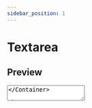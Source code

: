 ```yaml
---
sidebar_position: 1
---
```


# Textarea

## Preview


<Container className="flex flex-col gap-4">
  <Textarea placeholder="یادداشت کنید..." />
</Container>

## Code

```tsx
import Textarea from "@repo/ui/Textarea";

<Textarea placeholder="یادداشت کنید..." />;
````

## Installation

```bash
npx the-dig@latest add Textarea
```

## Props

| Prop             | Type                                                                                  | Default     |
| ---------------- | ------------------------------------------------------------------------------------- | ----------- |
| `variant`        | `"primary"` \| `"secondary"`                                                          | `"primary"` |
| `hasError`       | `boolean`                                                                             | `false`     |
| `startAdornment` | `ReactNode`                                                                           | -           |
| `className`      | `string`                                                                              | -           |
| all other props  | `DetailedHTMLProps<TextareaHTMLAttributes<HTMLTextAreaElement>, HTMLTextAreaElement>` | -           |

## Variants / Examples

<Container className="flex flex-col gap-4">
  <Textarea placeholder="یادداشت کنید..." />
  <Textarea hasError placeholder="یادداشت کنید..." />
  <Textarea variant="secondary" placeholder="یادداشت کنید..." />
  <Textarea variant="secondary" hasError placeholder="یادداشت کنید..." />
  <Textarea placeholder="یادداشت کنید..." startAdornment={<Activity size={15} />} />
  <Textarea hasError placeholder="یادداشت کنید..." startAdornment={<Activity size={15} />} />
  <Textarea variant="secondary" placeholder="یادداشت کنید..." startAdornment={<Activity size={15} />} />
  <Textarea variant="secondary" hasError placeholder="یادداشت کنید..." startAdornment={<Activity size={15} />} />
</Container>